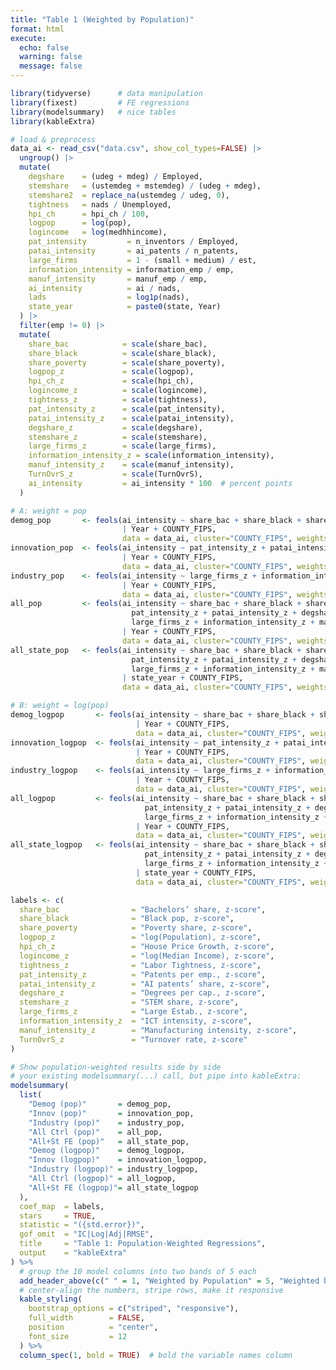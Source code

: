```yaml
---
title: "Table 1 (Weighted by Population)"
format: html
execute:
  echo: false
  warning: false
  message: false
---
```



```r
library(tidyverse)      # data manipulation
library(fixest)         # FE regressions
library(modelsummary)   # nice tables
library(kableExtra)

```

```r
# load & preprocess
data_ai <- read_csv("data.csv", show_col_types=FALSE) |>
  ungroup() |>
  mutate(
    degshare    = (udeg + mdeg) / Employed,
    stemshare   = (ustemdeg + mstemdeg) / (udeg + mdeg),
    stemshare2  = replace_na(ustemdeg / udeg, 0),
    tightness   = nads / Unemployed,
    hpi_ch      = hpi_ch / 100,
    logpop      = log(pop),
    logincome   = log(medhhincome),
    pat_intensity         = n_inventors / Employed,
    patai_intensity       = ai_patents / n_patents,
    large_firms           = 1 - (small + medium) / est,
    information_intensity = information_emp / emp,
    manuf_intensity       = manuf_emp / emp,
    ai_intensity          = ai / nads,
    lads                  = log1p(nads),
    state_year            = paste0(state, Year)
  ) |>
  filter(emp != 0) |>
  mutate(
    share_bac            = scale(share_bac),
    share_black          = scale(share_black),
    share_poverty        = scale(share_poverty),
    logpop_z             = scale(logpop),
    hpi_ch_z             = scale(hpi_ch),
    logincome_z          = scale(logincome),
    tightness_z          = scale(tightness),
    pat_intensity_z      = scale(pat_intensity),
    patai_intensity_z    = scale(patai_intensity),
    degshare_z           = scale(degshare),
    stemshare_z          = scale(stemshare),
    large_firms_z        = scale(large_firms),
    information_intensity_z = scale(information_intensity),
    manuf_intensity_z    = scale(manuf_intensity),
    TurnOvrS_z           = scale(TurnOvrS),
    ai_intensity         = ai_intensity * 100  # percent points
  )

```

```r
# A: weight = pop
demog_pop       <- feols(ai_intensity ~ share_bac + share_black + share_poverty + logpop_z + hpi_ch_z + logincome_z + tightness_z
                         | Year + COUNTY_FIPS,
                         data = data_ai, cluster="COUNTY_FIPS", weights = ~pop)
innovation_pop  <- feols(ai_intensity ~ pat_intensity_z + patai_intensity_z + degshare_z + stemshare_z
                         | Year + COUNTY_FIPS,
                         data = data_ai, cluster="COUNTY_FIPS", weights = ~pop)
industry_pop    <- feols(ai_intensity ~ large_firms_z + information_intensity_z + manuf_intensity_z + TurnOvrS_z
                         | Year + COUNTY_FIPS,
                         data = data_ai, cluster="COUNTY_FIPS", weights = ~pop)
all_pop         <- feols(ai_intensity ~ share_bac + share_black + share_poverty + logpop_z + hpi_ch_z + logincome_z + tightness_z +
                           pat_intensity_z + patai_intensity_z + degshare_z + stemshare_z +
                           large_firms_z + information_intensity_z + manuf_intensity_z + TurnOvrS_z
                         | Year + COUNTY_FIPS,
                         data = data_ai, cluster="COUNTY_FIPS", weights = ~pop)
all_state_pop   <- feols(ai_intensity ~ share_bac + share_black + share_poverty + logpop_z + hpi_ch_z + logincome_z + tightness_z +
                           pat_intensity_z + patai_intensity_z + degshare_z + stemshare_z +
                           large_firms_z + information_intensity_z + manuf_intensity_z + TurnOvrS_z
                         | state_year + COUNTY_FIPS,
                         data = data_ai, cluster="COUNTY_FIPS", weights = ~pop)

# B: weight = log(pop)
demog_logpop       <- feols(ai_intensity ~ share_bac + share_black + share_poverty + logpop_z + hpi_ch_z + logincome_z + tightness_z
                            | Year + COUNTY_FIPS,
                            data = data_ai, cluster="COUNTY_FIPS", weights = ~logpop)
innovation_logpop  <- feols(ai_intensity ~ pat_intensity_z + patai_intensity_z + degshare_z + stemshare_z
                            | Year + COUNTY_FIPS,
                            data = data_ai, cluster="COUNTY_FIPS", weights = ~logpop)
industry_logpop    <- feols(ai_intensity ~ large_firms_z + information_intensity_z + manuf_intensity_z + TurnOvrS_z
                            | Year + COUNTY_FIPS,
                            data = data_ai, cluster="COUNTY_FIPS", weights = ~logpop)
all_logpop         <- feols(ai_intensity ~ share_bac + share_black + share_poverty + logpop_z + hpi_ch_z + logincome_z + tightness_z +
                              pat_intensity_z + patai_intensity_z + degshare_z + stemshare_z +
                              large_firms_z + information_intensity_z + manuf_intensity_z + TurnOvrS_z
                            | Year + COUNTY_FIPS,
                            data = data_ai, cluster="COUNTY_FIPS", weights = ~logpop)
all_state_logpop   <- feols(ai_intensity ~ share_bac + share_black + share_poverty + logpop_z + hpi_ch_z + logincome_z + tightness_z +
                              pat_intensity_z + patai_intensity_z + degshare_z + stemshare_z +
                              large_firms_z + information_intensity_z + manuf_intensity_z + TurnOvrS_z
                            | state_year + COUNTY_FIPS,
                            data = data_ai, cluster="COUNTY_FIPS", weights = ~logpop)

```

```r
labels <- c(
  share_bac                = "Bachelors’ share, z-score",
  share_black              = "Black pop, z-score",
  share_poverty            = "Poverty share, z-score",
  logpop_z                 = "log(Population), z-score",
  hpi_ch_z                 = "House Price Growth, z-score",
  logincome_z              = "log(Median Income), z-score",
  tightness_z              = "Labor Tightness, z-score",
  pat_intensity_z          = "Patents per emp., z-score",
  patai_intensity_z        = "AI patents’ share, z-score",
  degshare_z               = "Degrees per cap., z-score",
  stemshare_z              = "STEM share, z-score",
  large_firms_z            = "Large Estab., z-score",
  information_intensity_z  = "ICT intensity, z-score",
  manuf_intensity_z        = "Manufacturing intensity, z-score",
  TurnOvrS_z               = "Turnover rate, z-score"
)

# Show population‐weighted results side by side
# your existing modelsummary(...) call, but pipe into kableExtra:
modelsummary(
  list(
    "Demog (pop)"       = demog_pop,
    "Innov (pop)"       = innovation_pop,
    "Industry (pop)"    = industry_pop,
    "All Ctrl (pop)"    = all_pop,
    "All+St FE (pop)"   = all_state_pop,
    "Demog (logpop)"    = demog_logpop,
    "Innov (logpop)"    = innovation_logpop,
    "Industry (logpop)" = industry_logpop,
    "All Ctrl (logpop)" = all_logpop,
    "All+St FE (logpop)"= all_state_logpop
  ),
  coef_map  = labels,
  stars     = TRUE,
  statistic = "({std.error})",
  gof_omit  = "IC|Log|Adj|RMSE",
  title     = "Table 1: Population‑Weighted Regressions",
  output    = "kableExtra"
) %>%
  # group the 10 model columns into two bands of 5 each
  add_header_above(c(" " = 1, "Weighted by Population" = 5, "Weighted by log(Population)" = 5)) %>%
  # center‑align the numbers, stripe rows, make it responsive
  kable_styling(
    bootstrap_options = c("striped", "responsive"),
    full_width        = FALSE,
    position          = "center",
    font_size         = 12
  ) %>%
  column_spec(1, bold = TRUE)  # bold the variable names column
```
